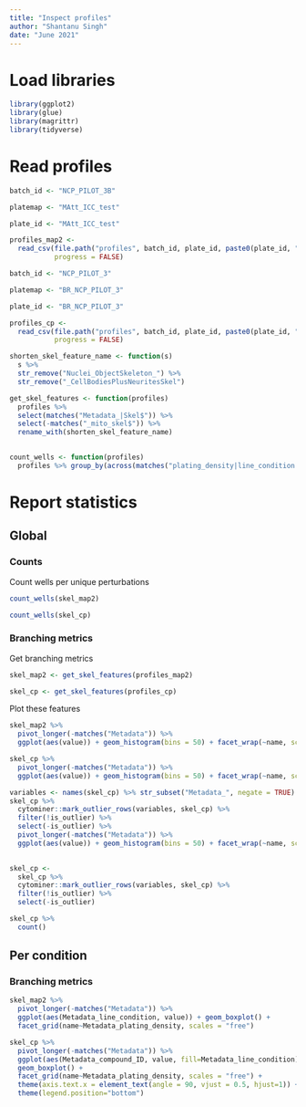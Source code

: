 ```yaml
---
title: "Inspect profiles"
author: "Shantanu Singh"
date: "June 2021"
---
```


# Load libraries

```r
library(ggplot2)
library(glue)
library(magrittr)
library(tidyverse)
```

# Read profiles

```r
batch_id <- "NCP_PILOT_3B"

platemap <- "MAtt_ICC_test"

plate_id <- "MAtt_ICC_test"

profiles_map2 <- 
  read_csv(file.path("profiles", batch_id, plate_id, paste0(plate_id, "_augmented.csv.gz")), 
           progress = FALSE)
```

```r
batch_id <- "NCP_PILOT_3"

platemap <- "BR_NCP_PILOT_3"

plate_id <- "BR_NCP_PILOT_3"

profiles_cp <- 
  read_csv(file.path("profiles", batch_id, plate_id, paste0(plate_id, "_augmented.csv.gz")), 
           progress = FALSE)
```


```r
shorten_skel_feature_name <- function(s) 
  s %>% 
  str_remove("Nuclei_ObjectSkeleton_") %>% 
  str_remove("_CellBodiesPlusNeuritesSkel")

get_skel_features <- function(profiles) 
  profiles %>% 
  select(matches("Metadata_|Skel$")) %>% 
  select(-matches("_mito_skel$")) %>%
  rename_with(shorten_skel_feature_name)
  

count_wells <- function(profiles) 
  profiles %>% group_by(across(matches("plating_density|line_condition|compound_ID"))) %>% tally()
```

# Report statistics

## Global

### Counts 

Count wells per unique perturbations

```r
count_wells(skel_map2)

count_wells(skel_cp)
```

### Branching metrics

Get branching metrics

```r
skel_map2 <- get_skel_features(profiles_map2)

skel_cp <- get_skel_features(profiles_cp)
```

Plot these features

```r
skel_map2 %>%
  pivot_longer(-matches("Metadata")) %>%
  ggplot(aes(value)) + geom_histogram(bins = 50) + facet_wrap(~name, scales = "free")
```


```r
skel_cp %>%
  pivot_longer(-matches("Metadata")) %>%
  ggplot(aes(value)) + geom_histogram(bins = 50) + facet_wrap(~name, scales = "free")
```

```r
variables <- names(skel_cp) %>% str_subset("Metadata_", negate = TRUE)
skel_cp %>% 
  cytominer::mark_outlier_rows(variables, skel_cp) %>% 
  filter(!is_outlier) %>%
  select(-is_outlier) %>%
  pivot_longer(-matches("Metadata")) %>%
  ggplot(aes(value)) + geom_histogram(bins = 50) + facet_wrap(~name, scales = "free")
  
```
```r
skel_cp <- 
  skel_cp %>% 
  cytominer::mark_outlier_rows(variables, skel_cp) %>% 
  filter(!is_outlier) %>%
  select(-is_outlier) 

skel_cp %>%
  count()
```

## Per condition

### Branching metrics

```r
skel_map2 %>%
  pivot_longer(-matches("Metadata")) %>%
  ggplot(aes(Metadata_line_condition, value)) + geom_boxplot() + 
  facet_grid(name~Metadata_plating_density, scales = "free")
```

```r
skel_cp %>%
  pivot_longer(-matches("Metadata")) %>%
  ggplot(aes(Metadata_compound_ID, value, fill=Metadata_line_condition)) + 
  geom_boxplot() + 
  facet_grid(name~Metadata_plating_density, scales = "free") + 
  theme(axis.text.x = element_text(angle = 90, vjust = 0.5, hjust=1)) +
  theme(legend.position="bottom")
```